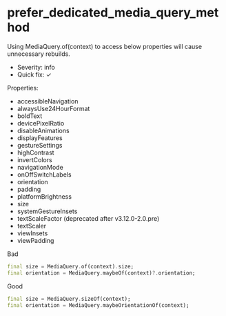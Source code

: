 # prefer_dedicated_media_query_method

Using MediaQuery.of(context) to access below properties will cause unnecessary rebuilds.

- Severity: info
- Quick fix: ✓

Properties:

- accessibleNavigation
- alwaysUse24HourFormat
- boldText
- devicePixelRatio
- disableAnimations
- displayFeatures
- gestureSettings
- highContrast
- invertColors
- navigationMode
- onOffSwitchLabels
- orientation
- padding
- platformBrightness
- size
- systemGestureInsets
- textScaleFactor (deprecated after v3.12.0-2.0.pre)
- textScaler
- viewInsets
- viewPadding

Bad

```dart
final size = MediaQuery.of(context).size;
final orientation = MediaQuery.maybeOf(context)?.orientation;
```

Good

```dart
final size = MediaQuery.sizeOf(context);
final orientation = MediaQuery.maybeOrientationOf(context);
```
